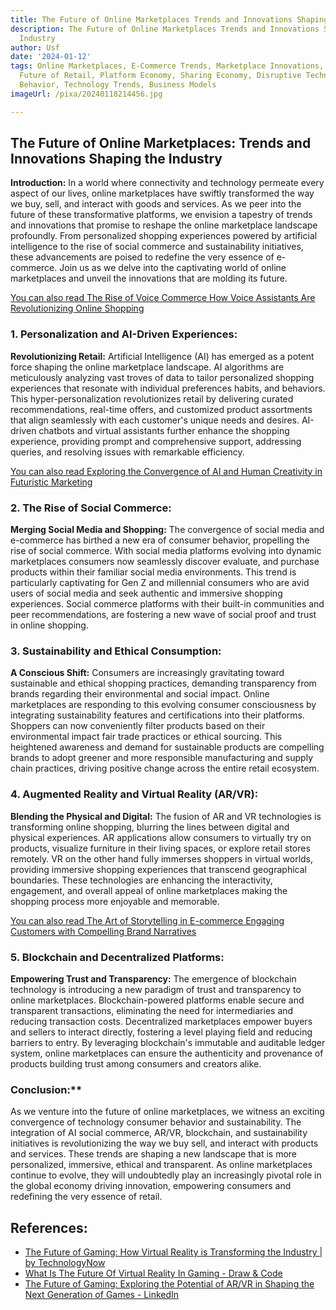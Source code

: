 ```yaml
---
title: The Future of Online Marketplaces Trends and Innovations Shaping the Industry
description: The Future of Online Marketplaces Trends and Innovations Shaping the
  Industry
author: Usf
date: '2024-01-12'
tags: Online Marketplaces, E-Commerce Trends, Marketplace Innovations, Digital Transformation,
  Future of Retail, Platform Economy, Sharing Economy, Disruptive Technologies, Consumer
  Behavior, Technology Trends, Business Models
imageUrl: /pixa/20240118214456.jpg

---
```

## The Future of Online Marketplaces: Trends and Innovations Shaping the Industry

**Introduction:**
In a world where connectivity and technology permeate every aspect of our lives, online marketplaces have swiftly transformed the way we buy, sell, and interact with goods and services.  As we peer into the future of these  transformative  platforms, we envision a tapestry of trends and innovations that promise to reshape the online marketplace landscape profoundly.  From personalized shopping experiences powered by artificial  intelligence to the rise of social commerce and sustainability initiatives, these advancements are poised to redefine the very essence of e-commerce. Join us as  we delve into the  captivating world of online marketplaces and unveil the innovations that  are molding its future.

[You can also read The  Rise  of Voice Commerce How Voice Assistants Are Revolutionizing Online Shopping](The%20Rise%20of%20Voice%20Commerce%20How%20Voice%20Assistants%20Are%20Revolutionizing%20Online%20Shopping)


### 1. Personalization  and AI-Driven  Experiences:

**Revolutionizing Retail:** Artificial Intelligence (AI) has emerged as a potent force shaping the  online marketplace landscape. AI algorithms are meticulously analyzing vast troves of data to tailor personalized shopping experiences that resonate with individual preferences habits, and behaviors. This hyper-personalization revolutionizes retail by delivering curated recommendations, real-time offers, and  customized product  assortments that align seamlessly with each customer's unique needs and desires. AI-driven chatbots  and virtual assistants further enhance the shopping experience, providing  prompt and comprehensive  support, addressing queries, and resolving issues  with remarkable efficiency.

[You can also read Exploring  the Convergence of AI  and Human Creativity in Futuristic  Marketing](Exploring%20the%20Convergence%20of%20AI%20and%20Human%20Creativity%20in%20Futuristic%20Marketing)


### 2. The Rise of Social Commerce:

**Merging Social Media and Shopping:** The convergence  of social media and e-commerce has  birthed a new  era of consumer behavior, propelling  the rise of social commerce. With social media platforms evolving into dynamic marketplaces consumers now seamlessly  discover evaluate, and purchase products within their  familiar  social media environments. This trend is  particularly captivating for  Gen Z  and  millennial consumers who are avid users of social media and seek authentic and immersive shopping experiences. Social commerce  platforms with their built-in communities and peer recommendations,  are fostering  a  new wave of social proof and trust in  online shopping.

### 3. Sustainability and Ethical Consumption:

**A Conscious Shift:** Consumers are increasingly gravitating toward sustainable and ethical shopping practices, demanding transparency from brands regarding their environmental and social impact. Online marketplaces are responding  to this evolving consumer consciousness by integrating sustainability features and  certifications into their  platforms. Shoppers  can now conveniently filter products based on their environmental impact fair trade practices or ethical sourcing. This heightened awareness and demand for sustainable products are compelling brands to adopt greener and more  responsible manufacturing and supply chain practices,  driving positive change across the  entire retail ecosystem.

### 4. Augmented Reality and Virtual Reality (AR/VR):

**Blending the Physical and Digital:** The fusion of AR and VR  technologies is transforming online shopping, blurring the lines between digital and physical experiences.  AR applications allow consumers to virtually try on products, visualize furniture in their living spaces, or explore  retail  stores remotely. VR on the other hand fully immerses shoppers in virtual worlds, providing immersive shopping experiences that transcend geographical boundaries. These technologies are  enhancing the interactivity, engagement, and  overall appeal of online  marketplaces  making the shopping process  more enjoyable and memorable.

[You  can also read The  Art of Storytelling  in E-commerce Engaging Customers with Compelling Brand Narratives](The%20Art%20of%20Storytelling%20in%20E-commerce%20Engaging%20Customers%20with%20Compelling%20Brand%20Narratives)


### 5. Blockchain and Decentralized  Platforms:

**Empowering Trust and  Transparency:** The emergence of blockchain technology is introducing a  new paradigm of trust and transparency to online marketplaces. Blockchain-powered platforms enable secure and transparent  transactions, eliminating the need for intermediaries  and reducing transaction costs. Decentralized marketplaces empower buyers and sellers to interact directly,  fostering a level playing field and reducing barriers to entry. By leveraging blockchain's immutable and auditable  ledger system, online marketplaces can ensure the authenticity and provenance of products building trust among consumers and creators  alike.

###  Conclusion:**
As we venture into the future of online  marketplaces,  we witness  an exciting convergence of technology consumer behavior and sustainability. The integration  of AI social commerce, AR/VR, blockchain, and sustainability initiatives is revolutionizing the way we buy sell, and interact with products and services. These trends are shaping a new landscape that is more personalized, immersive, ethical and transparent. As online marketplaces continue to evolve, they will undoubtedly play an increasingly pivotal role in the global economy driving innovation, empowering consumers and redefining the very essence of retail.

## References:
- [The Future of Gaming: How Virtual Reality is Transforming the Industry | by TechnologyNow](https://medium.com/@technologynow/the-future-of-gaming-how-virtual-reality-is-transforming-the-industry-ef639c51df7d)
- [What Is The Future Of Virtual Reality In Gaming - Draw & Code](https://drawandcode.com/learning-zone/what-is-the-future-of-virtual-reality-in-gaming/)
- [The Future of Gaming: Exploring the Potential of AR/VR in Shaping the Next Generation of Games - LinkedIn](https://www.linkedin.com/pulse/future-gaming-exploring-potential-arvr-shaping-next-generation)
